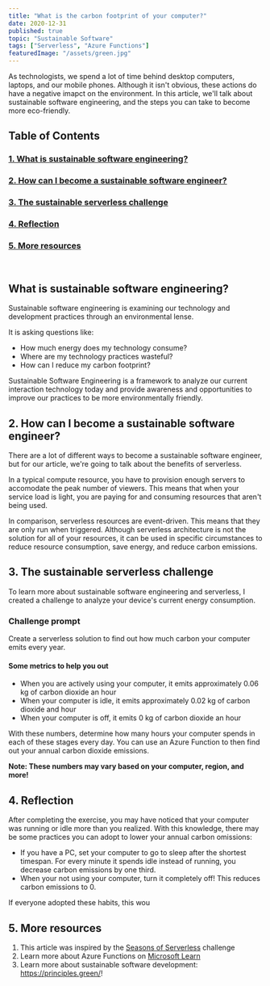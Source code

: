 ```yaml
---
title: "What is the carbon footprint of your computer?"
date: 2020-12-31
published: true
topic: "Sustainable Software"
tags: ["Serverless", "Azure Functions"]
featuredImage: "/assets/green.jpg"
---
```


As technologists, we spend a lot of time behind desktop computers, laptops, and our mobile phones. Although it isn't obvious, these actions do have a negative imapct on the environment. In this article, we'll talk about sustainable software engineering, and the steps you can take to become more eco-friendly.

## Table of Contents

### [1. What is sustainable software engineering?](#what)

### [2. How can I become a sustainable software engineer?](#how)

### [3. The sustainable serverless challenge](#challenge)

### [4. Reflection](#reflection)

### [5. More resources](#resources)

<br />

## <a name='what'>What is sustainable software engineering?</a>

Sustainable software engineering is examining our technology and development practices through an environmental lense.

It is asking questions like:

- How much energy does my technology consume?
- Where are my technology practices wasteful?
- How can I reduce my carbon footprint?

Sustainable Software Engineering is a framework to analyze our current interaction technology today and provide awareness and opportunities to improve our practices to be more environmentally friendly.

## <a name='how'>2. How can I become a sustainable software engineer?</a>

There are a lot of different ways to become a sustainable software engineer, but for our article, we're going to talk about the benefits of serverless.

In a typical compute resource, you have to provision enough servers to accomodate the peak number of viewers. This means that when your service load is light, you are paying for and consuming resources that aren't being used.

In comparison, serverless resources are event-driven. This means that they are only run when triggered. Although serverless architecture is not the solution for all of your resources, it can be used in specific circumstances to reduce resource consumption, save energy, and reduce carbon emissions.

## <a name='challenge'>3. The sustainable serverless challenge</a>

To learn more about sustainable software engineering and serverless, I created a challenge to analyze your device's current energy consumption.

### Challenge prompt

Create a serverless solution to find out how much carbon your computer emits every year.

#### Some metrics to help you out

- When you are actively using your computer, it emits approximately 0.06 kg of carbon dioxide an hour
- When your computer is idle, it emits approximately 0.02 kg of carbon dioxide and hour
- When your computer is off, it emits 0 kg of carbon dioxide an hour

With these numbers, determine how many hours your computer spends in each of these stages every day. You can use an Azure Function to then find out your annual carbon dioxide emissions.

**Note: These numbers may vary based on your computer, region, and more!**

## <a name='reflection'>4. Reflection</a>

After completing the exercise, you may have noticed that your computer was running or idle more than you realized. With this knowledge, there may be some practices you can adopt to lower your annual carbon omissions:

- If you have a PC, set your computer to go to sleep after the shortest timespan. For every minute it spends idle instead of running, you decrease carbon emissions by one third.
- When your not using your computer, turn it completely off! This reduces carbon emissions to 0.

If everyone adopted these habits, this wou

## <a name='resources'>5. More resources</a>

1. This article was inspired by the [Seasons of Serverless](<(https://github.com/microsoft/Seasons-of-Serverless)>) challenge
2. Learn more about Azure Functions on [Microsoft Learn](https://docs.microsoft.com/en-us/learn/paths/create-serverless-applications/)
3. Learn more about sustainable software development: https://principles.green/!
